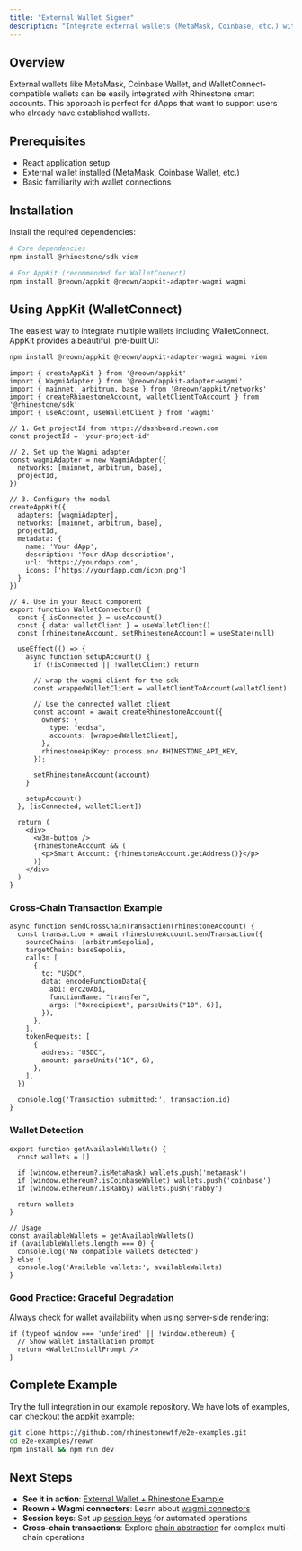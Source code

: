 ```yaml
---
title: "External Wallet Signer"
description: "Integrate external wallets (MetaMask, Coinbase, etc.) with Rhinestone smart accounts."
---
```


## Overview

External wallets like MetaMask, Coinbase Wallet, and WalletConnect-compatible wallets can be easily integrated with Rhinestone smart accounts. This approach is perfect for dApps that want to support users who already have established wallets.

## Prerequisites

- React application setup  
- External wallet installed (MetaMask, Coinbase Wallet, etc.)
- Basic familiarity with wallet connections

## Installation

Install the required dependencies:

```bash
# Core dependencies
npm install @rhinestone/sdk viem

# For AppKit (recommended for WalletConnect)
npm install @reown/appkit @reown/appkit-adapter-wagmi wagmi
```

## Using AppKit (WalletConnect)

The easiest way to integrate multiple wallets including WalletConnect. AppKit provides a beautiful, pre-built UI:

```bash
npm install @reown/appkit @reown/appkit-adapter-wagmi wagmi viem
```

```tsx
import { createAppKit } from '@reown/appkit'
import { WagmiAdapter } from '@reown/appkit-adapter-wagmi'
import { mainnet, arbitrum, base } from '@reown/appkit/networks'
import { createRhinestoneAccount, walletClientToAccount } from '@rhinestone/sdk'
import { useAccount, useWalletClient } from 'wagmi'

// 1. Get projectId from https://dashboard.reown.com
const projectId = 'your-project-id'

// 2. Set up the Wagmi adapter
const wagmiAdapter = new WagmiAdapter({
  networks: [mainnet, arbitrum, base],
  projectId,
})

// 3. Configure the modal
createAppKit({
  adapters: [wagmiAdapter],
  networks: [mainnet, arbitrum, base],
  projectId,
  metadata: {
    name: 'Your dApp',
    description: 'Your dApp description',
    url: 'https://yourdapp.com',
    icons: ['https://yourdapp.com/icon.png']
  }
})

// 4. Use in your React component
export function WalletConnector() {
  const { isConnected } = useAccount()
  const { data: walletClient } = useWalletClient()
  const [rhinestoneAccount, setRhinestoneAccount] = useState(null)

  useEffect(() => {
    async function setupAccount() {
      if (!isConnected || !walletClient) return

      // wrap the wagmi client for the sdk
      const wrappedWalletClient = walletClientToAccount(walletClient)

      // Use the connected wallet client
      const account = await createRhinestoneAccount({
        owners: {
          type: "ecdsa",
          accounts: [wrappedWalletClient],
        },
        rhinestoneApiKey: process.env.RHINESTONE_API_KEY,
      });

      setRhinestoneAccount(account)
    }

    setupAccount()
  }, [isConnected, walletClient])

  return (
    <div>
      <w3m-button />
      {rhinestoneAccount && (
        <p>Smart Account: {rhinestoneAccount.getAddress()}</p>
      )}
    </div>
  )
}
```

### Cross-Chain Transaction Example

```tsx
async function sendCrossChainTransaction(rhinestoneAccount) {
  const transaction = await rhinestoneAccount.sendTransaction({
    sourceChains: [arbitrumSepolia],
    targetChain: baseSepolia,
    calls: [
      {
        to: "USDC",
        data: encodeFunctionData({
          abi: erc20Abi,
          functionName: "transfer",
          args: ["0xrecipient", parseUnits("10", 6)],
        }),
      },
    ],
    tokenRequests: [
      {
        address: "USDC",
        amount: parseUnits("10", 6),
      },
    ],
  })
  
  console.log('Transaction submitted:', transaction.id)
}
```

### Wallet Detection

```tsx
export function getAvailableWallets() {
  const wallets = []
  
  if (window.ethereum?.isMetaMask) wallets.push('metamask')
  if (window.ethereum?.isCoinbaseWallet) wallets.push('coinbase')
  if (window.ethereum?.isRabby) wallets.push('rabby')
  
  return wallets
}

// Usage
const availableWallets = getAvailableWallets()
if (availableWallets.length === 0) {
  console.log('No compatible wallets detected')
} else {
  console.log('Available wallets:', availableWallets)
}
```

### Good Practice: Graceful Degradation

Always check for wallet availability when using server-side rendering:

```tsx
if (typeof window === 'undefined' || !window.ethereum) {
  // Show wallet installation prompt
  return <WalletInstallPrompt />
}
```

## Complete Example

Try the full integration in our example repository. We have lots of examples, can checkout the appkit example:

```bash
git clone https://github.com/rhinestonewtf/e2e-examples.git
cd e2e-examples/reown
npm install && npm run dev
```

## Next Steps

- **See it in action**: [External Wallet + Rhinestone Example](https://github.com/rhinestonewtf/e2e-examples/tree/main/reown)
- **Reown + Wagmi connectors**: Learn about [wagmi connectors](https://docs.reown.com/appkit/next/core/installation)
- **Session keys**: Set up [session keys](../../smart-sessions/overview) for automated operations
- **Cross-chain transactions**: Explore [chain abstraction](../../chain-abstraction/create-intent) for complex multi-chain operations
